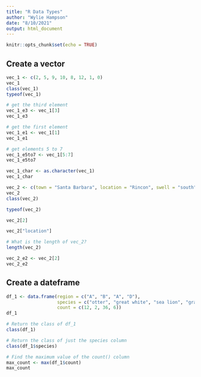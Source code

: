 ```yaml
---
title: "R Data Types"
author: "Wylie Hampson"
date: "8/10/2021"
output: html_document
---
```


```r
knitr::opts_chunk$set(echo = TRUE)
```

## Create a vector

```r
vec_1 <- c(2, 5, 9, 10, 8, 12, 1, 0)
vec_1
class(vec_1)
typeof(vec_1)

# get the third element
vec_1_e3 <- vec_1[3]
vec_1_e3

# get the first element
vec_1_e1 <- vec_1[1]
vec_1_e1

# get elements 5 to 7
vec_1_e5to7 <- vec_1[5:7]
vec_1_e5to7

vec_1_char <- as.character(vec_1)
vec_1_char
```

```r
vec_2 <- c(town = "Santa Barbara", location = "Rincon", swell = "south")
vec_2
class(vec_2)

typeof(vec_2)

vec_2[2]

vec_2["location"]

# What is the length of vec_2?
length(vec_2)

vec_2_e2 <- vec_2[2]
vec_2_e2

```

## Create a dateframe

```r
df_1 <- data.frame(region = c("A", "B", "A", "D"),
                   species = c("otter", "great white", "sea lion", "gray whale"),
                   count = c(12, 2, 36, 6))
df_1

# Return the class of df_1
class(df_1)

# Return the class of just the species column
class(df_1$species)

# Find the maximum value of the count() column
max_count <- max(df_1$count)
max_count
```

